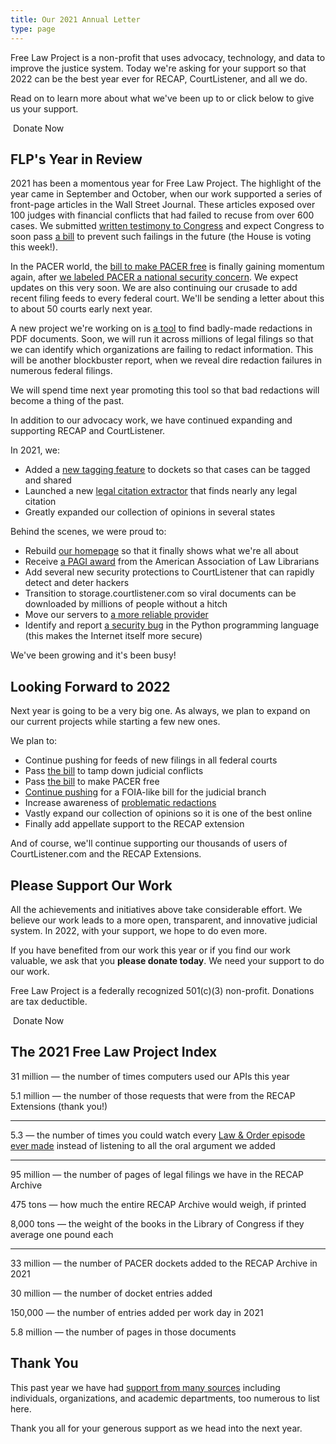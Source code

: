 ```yaml
---
title: Our 2021 Annual Letter
type: page
---
```




<p className="lead">Free Law Project is a non-profit that uses advocacy, technology, and data to improve the justice system. Today we're asking for your support so that 2022 can be the best year ever for RECAP, CourtListener, and all we do.</p>


Read on to learn more about what we've been up to or click below to give us your support.

<RedButton href="https://www.courtlistener.com/donate/?referrer=2020-first-button" size="lg" extraClasses="inline-flex"><HeartIcon className="flex-shrink-0 h-5 w-5" aria-hidden="true"/>&nbsp;Donate Now</RedButton>


## FLP's Year in Review

2021 has been a momentous year for Free Law Project. The highlight of the year came in September and October, when our work supported a series of front-page articles in the Wall Street Journal. These articles exposed over 100 judges with financial conflicts that had failed to recuse from over 600 cases. We submitted [written testimony to Congress][testimony] and expect Congress to soon pass [a bill][ethics] to prevent such failings in the future (the House is voting this week!).

In the PACER world, the [bill to make PACER free][oca] is finally gaining momentum again, after [we labeled PACER a national security concern][pacer-sec]. We expect updates on this very soon. We are also continuing our crusade to add recent filing feeds to every federal court. We'll be sending a letter about this to about 50 courts early next year.

A new project we're working on is [a tool][xray] to find badly-made redactions in PDF documents. Soon, we will run it across millions of legal filings so that we can identify which organizations are failing to redact information. This will be another blockbuster report, when we reveal dire redaction failures in numerous federal filings.

We will spend time next year promoting this tool so that bad redactions will become a thing of the past.

In addition to our advocacy work, we have continued expanding and supporting RECAP and CourtListener.

In 2021, we:

 - Added a [new tagging feature][tagging] to dockets so that cases can be tagged and shared
 - Launched a new [legal citation extractor][eye] that finds nearly any legal citation
 - Greatly expanded our collection of opinions in several states

Behind the scenes, we were proud to:

 - Rebuild [our homepage][home] so that it finally shows what we're all about
 - Receive [a PAGI award][pagi] from the American Association of Law Librarians
 - Add several new security protections to CourtListener that can rapidly detect and deter hackers
 - Transition to storage.courtlistener.com so viral documents can be downloaded by millions of people without a hitch
 - Move our servers to [a more reliable provider][lmi]
 - Identify and report [a security bug][python] in the Python programming language (this makes the Internet itself more secure)

We've been growing and it's been busy!

[testimony]: /2021/10/25/flp-congressional-testimony-on-financial-disclosures/
[pacer-sec]: /2021/10/05/pacer-is-a-national-security-problem/
[pagi]: /2021/08/05/free-law-project-gets-pagi/
[ethics]: https://www.govtrack.us/congress/bills/117/s3059
[tagging]: https://twitter.com/FreeLawProject/status/1397353827385315333
[home]: /
[lmi]: https://lmi.net
[python]: https://bugs.python.org/issue43882


## Looking Forward to 2022

Next year is going to be a very big one. As always, we plan to expand on our current projects while starting a few new ones.

We plan to:

 - Continue pushing for feeds of new filings in all federal courts
 - Pass [the bill][ethics] to tamp down judicial conflicts
 - Pass [the bill][oca] to make PACER free
 - [Continue pushing][foia] for a FOIA-like bill for the judicial branch
 - Increase awareness of [problematic redactions][xray]
 - Vastly expand our collection of opinions so it is one of the best online
 - Finally add appellate support to the RECAP extension

And of course, we'll continue supporting our thousands of users of CourtListener.com and the RECAP Extensions.

[oca]: https://www.govtrack.us/congress/bills/116/hr8235
[foia]: https://free.law/2021/03/04/judicial-foia-presentation


## Please Support Our Work

All the achievements and initiatives above take considerable effort. We believe our work leads to a more open, transparent, and innovative judicial system. In 2022, with your support, we hope to do even more.

If you have benefited from our work this year or if you find our work valuable, we ask that you **please donate today**. We need your support to do our work.

Free Law Project is a federally recognized 501(c)(3) non-profit. Donations are tax deductible. 


<RedButton href="https://www.courtlistener.com/donate/?referrer=2020-first-button" size="lg" extraClasses="inline-flex"><HeartIcon className="flex-shrink-0 h-5 w-5" aria-hidden="true"/>&nbsp;Donate Now</RedButton>


## The 2021 Free Law Project Index

31 million — the number of times computers used our APIs this year

[//]: # (In [10]: from datetime import date, timedelta)
[//]: # (In [11]: dates = ['api:v3.d:%s.count' %)
[//]: # (                     &#40;date&#40;2021, 12, 31&#41; - timedelta&#40;days=x&#41;&#41;.isoformat&#40;&#41;)
[//]: # (                     for x in range&#40;0, 365&#41;])
[//]: # (In [13]: from cl.lib.redis_utils import make_redis_interface)
[//]: # (In [14]:     r = make_redis_interface&#40;'STATS'&#41;)
[//]: # (In [16]: sum&#40;)
[//]: # (            [int&#40;result&#41; for result in)
[//]: # (             r.mget&#40;*dates&#41; if result is not None])
[//]: # (        &#41;)
[//]: # (Out[16]: 34367665)

5.1 million — the number of those requests that were from the RECAP Extensions (thank you!)

[//]: # (from cl.api.utils import invert_user_logs)
[//]: # (out = invert_user_logs&#40;'2021-01-01', '2021-12-31'&#41;)
[//]: # (out['recap'])

---


[//]: # (148,590 — the number of minutes of oral arguments we added to our oral argument archive this year)
[//]: # (from cl.audio.models import Audio)
[//]: # (from django.db.models import Sum)
[//]: # (Audio.objects.filter&#40;date_created__gt='2021-01-01'&#41;.aggregate&#40;Sum&#40;'duration'&#41;&#41;)
[//]: # ({'duration__sum': 11903785})
[//]: # (11903785 / 60)
[//]: # (198396)


5.3 — the number of times you could watch every [Law & Order episode ever made][landw] instead of listening to all the oral argument we added

[landw]: https://www.bingeclock.com/s/law-and-order/

----

95 million — the number of pages of legal filings we have in the RECAP Archive

475 tons — how much the entire RECAP Archive would weigh, if printed

8,000 tons — the weight of the books in the Library of Congress if they average one pound each


[//]: # (In [1]: from django.db.models import Sum)

[//]: # ()
[//]: # (In [3]: from cl.search.models import RECAPDocument)

[//]: # ()
[//]: # (In [4]: RECAPDocument.objects.filter&#40;is_available=True&#41;.aggregate&#40;Sum&#40;'page_count'&#41;&#41;)

[//]: # (Out[4]: {'page_count__sum': 80712422})

[//]: # ()
[//]: # (100 pages = 1 pounds)

[//]: # (2000 pounds = 1 ton)

[//]: # ()
[//]: # (500 pages = 5.2cm)

[//]: # (1 page = 0.0104cm)

[//]: # ()
[//]: # (80712422 pages = 839,409.1888 cm = 8394.09m)

[//]: # ()
[//]: # (Burj Kalifa is 829.8m high.)


---

33 million — the number of PACER dockets added to the RECAP Archive in 2021

[//]: # (<!--)

[//]: # (from cl.search.models import Docket)

[//]: # (Docket.objects.filter&#40;date_created__gte='2021-01-01', source__in=Docket.RECAP_SOURCES&#41;.count&#40;&#41;)

[//]: # (-->)

30 million — the number of docket entries added

[//]: # (<!--)

[//]: # (In [57]: from cl.search.models import DocketEntry)

[//]: # ()
[//]: # (In [58]: DocketEntry.objects.filter&#40;date_created__gte='2021-01-01'&#41;.count&#40;&#41;)

[//]: # (Out[58]: 61495215)

[//]: # (-->)

150,000 — the number of entries added per work day in 2021

[//]: # (<!-- Above divided by 200 -->)

[//]: # ()
[//]: # (<!--)

[//]: # (593,000 — the number of PACER documents added)

[//]: # (-->)

[//]: # (<!--)

[//]: # (In [6]: RECAPDocument.objects.filter&#40;is_available=True, date_created__gte='2021-01-01'&#41;.count&#40;&#41;)

[//]: # (Out[6]: 1352515)

[//]: # (-->)

5.8 million — the number of pages in those documents

[//]: # (<!--)

[//]: # (In [5]: RECAPDocument.objects.filter&#40;is_available=True, date_created__gte='2021-01-01'&#41;.aggregate&#40;Sum&#40;'page_count'&#41;&#41;)

[//]: # (Out[5]: {'page_count__sum': 30241846})

[//]: # (-->)


## Thank You <i className="fa fa-heart-o"></i>

This past year we have had [support from many sources][thanks] including individuals, organizations, and academic departments, too numerous to list here. 

Thank you all for your generous support as we head into the next year.

[thanks]: /thanks/


[xray]: /open-source-tools#x-ray/
[eye]: /open-source-tools#eyecite/
